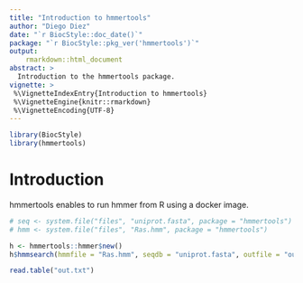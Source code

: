 ```yaml
---
title: "Introduction to hmmertools"
author: "Diego Diez"
date: "`r BiocStyle::doc_date()`"
package: "`r BiocStyle::pkg_ver('hmmertools')`"
output:
    rmarkdown::html_document
abstract: >
  Introduction to the hmmertools package.
vignette: >
 %\VignetteIndexEntry{Introduction to hmmertools}
 %\VignetteEngine{knitr::rmarkdown}
 %\VignetteEncoding{UTF-8}
---
```



```r
library(BiocStyle)
library(hmmertools)
```

# Introduction

hmmertools enables to run hmmer from R using a docker image.

```r
# seq <- system.file("files", "uniprot.fasta", package = "hmmertools")
# hmm <- system.file("files", "Ras.hmm", package = "hmmertools")

h <- hmmertools::hmmer$new()
h$hmmsearch(hmmfile = "Ras.hmm", seqdb = "uniprot.fasta", outfile = "out.txt")
```
```r
read.table("out.txt")
```

